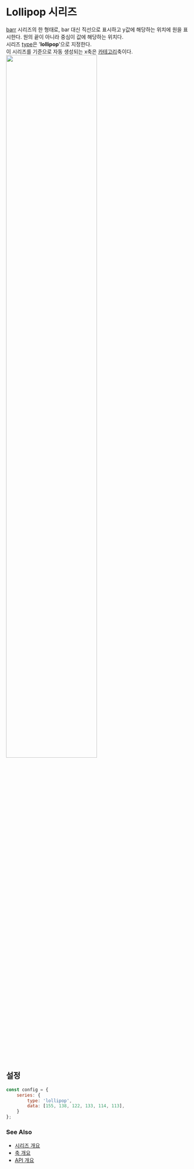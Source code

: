 # Lollipop 시리즈

[barr](/guide/series/series-bar) 시리즈의 한 형태로,
bar 대신 직선으로 표시하고 y값에 해당하는 위치에 원을 표시한다. 원의 끝이 아니라 중심이 값에 해당하는 위치다.<br/>
시리즈 [type](/config/config/series#type)은 '**lollipop**'으로 지정한다.<br/>
이 시리즈를 기준으로 자동 생성되는 x축은 [카테고리](/config/config/xAxis/category)축이다.
<FiddleLink label="Try Lollipop" href="https:/jsfiddle.net/gh/get/library/pure/realgrid/realchart-demo/tree/master/guide/series/lollipop"/>
<img src="/images/guide/series/lollipop-01.png" width="70%" className="border-img"/>

## 설정

```js
const config = {
    series: {
        type: 'lollipop',
        data: [155, 138, 122, 133, 114, 113],
    }
};
```

### See Also

- [시리즈 개요](/guide/series)
- [축 개요](/guide/axes)
- [API 개요](/docs)